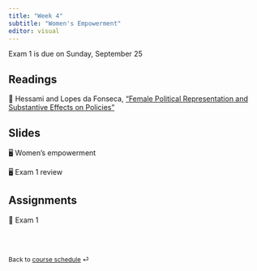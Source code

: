 ```yaml
---
title: "Week 4"
subtitle: "Women's Empowerment"
editor: visual
---
```


::: callout-important
Exam 1 is due on Sunday, September 25
:::

## Readings

📖 Hessami and Lopes da Fonseca, ["Female Political Representation and Substantive Effects on Policies"](https://www.econstor.eu/bitstream/10419/216551/1/cesifo1_wp8155.pdf)

## Slides

🖥️ Women's empowerment

🖥️ Exam 1 review

## Assignments

📘 Exam 1

<br><br>

::: {style="font-size: 0.875em;"}
Back to [course schedule](/ "Course schedule") ⏎
:::
